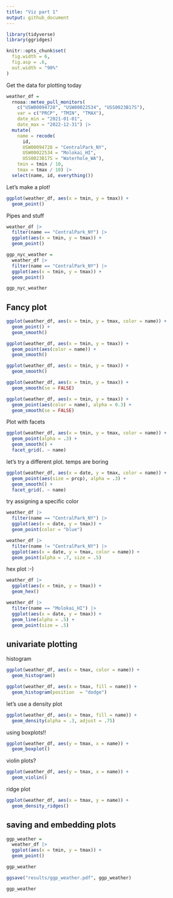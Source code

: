 ```yaml
---
title: "Viz part 1"
output: github_document
---
```


```r
library(tidyverse)
library(ggridges)

knitr::opts_chunk$set(
  fig.width = 6,
  fig.asp = .6,
  out.width = "90%"
)
```


Get the data for plotting today

```r
weather_df = 
  rnoaa::meteo_pull_monitors(
    c("USW00094728", "USW00022534", "USS0023B17S"),
    var = c("PRCP", "TMIN", "TMAX"), 
    date_min = "2021-01-01",
    date_max = "2022-12-31") |>
  mutate(
    name = recode(
      id, 
      USW00094728 = "CentralPark_NY", 
      USW00022534 = "Molokai_HI",
      USS0023B17S = "Waterhole_WA"),
    tmin = tmin / 10,
    tmax = tmax / 10) |>
  select(name, id, everything())
```



Let's make a plot!

```r
ggplot(weather_df, aes(x = tmin, y = tmax)) +
  geom_point()
```



Pipes and stuff

```r
weather_df |>
  filter(name == "CentralPark_NY") |> 
  ggplot(aes(x = tmin, y = tmax)) +
  geom_point()

ggp_nyc_weather =
  weather_df |>
  filter(name == "CentralPark_NY") |> 
  ggplot(aes(x = tmin, y = tmax)) +
  geom_point()

ggp_nyc_weather
```


## Fancy plot

```r
ggplot(weather_df, aes(x = tmin, y = tmax, color = name)) +
  geom_point() +
  geom_smooth()

ggplot(weather_df, aes(x = tmin, y = tmax)) +
  geom_point(aes(color = name)) +
  geom_smooth()

ggplot(weather_df, aes(x = tmin, y = tmax)) +
  geom_smooth()

ggplot(weather_df, aes(x = tmin, y = tmax)) +
  geom_smooth(se = FALSE)

ggplot(weather_df, aes(x = tmin, y = tmax)) +
  geom_point(aes(color = name), alpha = 0.3) +
  geom_smooth(se = FALSE)
```


Plot with facets

```r
ggplot(weather_df, aes(x = tmin, y = tmax, color = name)) +
  geom_point(alpha = .3) +
  geom_smooth() +
  facet_grid(. ~ name)
```


let's try a different plot. temps are boring

```r
ggplot(weather_df, aes(x = date, y = tmax, color = name)) +
  geom_point(aes(size = prcp), alpha = .3) +
  geom_smooth() +
  facet_grid(. ~ name)
```


try assigning a specific color

```r
weather_df |> 
  filter(name == "CentralPark_NY") |> 
  ggplot(aes(x = date, y = tmax)) +
  geom_point(color = "blue")
```

```r
weather_df |> 
  filter(name != "CentralPark_NY") |> 
  ggplot(aes(x = date, y = tmax, color = name)) +
  geom_point(alpha = .7, size = .5)
```



hex plot :-)

```r
weather_df |> 
  ggplot(aes(x = tmin, y = tmax)) +
  geom_hex()
```

```r
weather_df |> 
  filter(name == "Molokai_HI") |> 
  ggplot(aes(x = date, y = tmax)) +
  geom_line(alpha = .5) +
  geom_point(size = .5)
```



## univariate plotting

histogram

```r
ggplot(weather_df, aes(x = tmax, color = name)) +
  geom_histogram()

ggplot(weather_df, aes(x = tmax, fill = name)) +
  geom_histogram(position  = "dodge")
```

let's use a density plot

```r
ggplot(weather_df, aes(x = tmax, fill = name)) +
  geom_density(alpha = .3, adjust = .75)
```



using boxplots!!

```r
ggplot(weather_df, aes(y = tmax, x = name)) +
  geom_boxplot()
```


violin plots?

```r
ggplot(weather_df, aes(y = tmax, x = name)) +
  geom_violin()
```


ridge plot

```r
ggplot(weather_df, aes(x = tmax, y = name)) +
  geom_density_ridges()
```



## saving and embedding plots

```r
ggp_weather = 
  weather_df |> 
  ggplot(aes(x = tmin, y = tmax)) +
  geom_point()

ggp_weather

ggsave("results/ggp_weather.pdf", ggp_weather)
```


```r
ggp_weather
```

